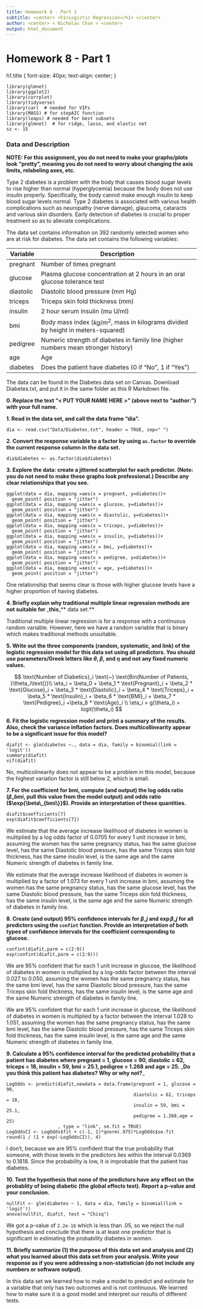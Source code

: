 ```yaml
---
title: Homework 8 - Part 1
subtitle: <center> <h1>Logistic Regression</h1> </center>
author: <center> < Nicholas Chan > <center>
output: html_document
---
```


# Homework 8 - Part 1

h1.title { font-size: 40px; text-align: center; }

```
library(glmnet)
library(ggplot2)
library(corrplot)
library(tidyverse)
library(car)  # needed for VIFs
library(MASS) # for stepAIC function
library(leaps) # needed for best subsets
library(glmnet)  # for ridge, lasso, and elastic net
sz <- 15
```

### Data and Description

**NOTE: For this assignment, you do not need to make your graphs/plots look "pretty", meaning you do not need to worry about changing the axis limits, relabeling axes, etc.**

Type 2 diabetes is a problem with the body that causes blood sugar levels to rise higher than normal (hyperglycemia) because the body does not use insulin properly. Specifically, the body cannot make enough insulin to keep blood sugar levels normal. Type 2 diabetes is associated with various health complications such as neuropathy (nerve damage), glaucoma, cataracts and various skin disorders. Early detection of diabetes is crucial to proper treatment so as to alleviate complications.

The data set contains information on 392 randomly selected women who are at risk for diabetes. The data set contains the following variables:

| Variable  | Description                                                                        |
| --------- | ---------------------------------------------------------------------------------- |
| pregnant  | Number of times pregnant                                                           |
| glucose   | Plasma glucose concentration at 2 hours in an oral glucose tolerance test          |
| diastolic | Diastolic blood pressure (mm Hg)                                                   |
| triceps   | Triceps skin fold thickness (mm)                                                   |
| insulin   | 2 hour serum insulin (mu U/ml)                                                     |
| bmi       | Body mass index ($kg/m^2$, mass in kilograms divided by height in meters-squared)  |
| pedigree  | Numeric strength of diabetes in family line (higher numbers mean stronger history) |
| age       | Age                                                                                |
| diabetes  | Does the patient have diabetes (0 if "No", 1 if "Yes")                             |

The data can be found in the Diabetes data set on Canvas. Download Diabetes.txt, and put it in the same folder as this R Markdown file.

**0. Replace the text "< PUT YOUR NAME HERE >" (above next to "author:") with your full name.**

**1. Read in the data set, and call the data frame "dia".**

```
dia <- read.csv("Data/Diabetes.txt", header = TRUE, sep=" ")
```

**2. Convert the response variable to a factor by using `as.factor` to override the current response column in the data set.**

```
dia$diabetes <- as.factor(dia$diabetes)
```

**3. Explore the data: create a jittered scatterplot for each predictor. (Note: you do not need to make these graphs look professional.) Describe any clear relationships that you see.**

```
ggplot(data = dia, mapping =aes(x = pregnant, y=diabetes))+
  geom_point( position = "jitter")
ggplot(data = dia, mapping =aes(x = glucose, y=diabetes))+
  geom_point( position = "jitter")  
ggplot(data = dia, mapping =aes(x = diastolic, y=diabetes))+
  geom_point( position = "jitter")
ggplot(data = dia, mapping =aes(x = triceps, y=diabetes))+
  geom_point( position = "jitter")
ggplot(data = dia, mapping =aes(x = insulin, y=diabetes))+
  geom_point( position = "jitter")
ggplot(data = dia, mapping =aes(x = bmi, y=diabetes))+
  geom_point( position = "jitter")
ggplot(data = dia, mapping =aes(x = pedigree, y=diabetes))+
  geom_point( position = "jitter")
ggplot(data = dia, mapping =aes(x = age, y=diabetes))+
  geom_point( position = "jitter")
```

One relationship that seems clear is those with higher glucose levels have a higher proportion of having diabetes.

**4. Briefly explain why traditional multiple linear regression methods are not suitable for **_**this**_** data set.**

Traditional multiple linear regression is for a response with a continuous random variable. However, here we have a random variable that is binary which makes traditional methods unsuitable.

**5. Write out the three components (random, systematic, and link) of the logistic regression model for this data set using all predictors. You should use parameters/Greek letters like $\theta$, $\beta$, and $\eta$ and not any fixed numeric values.**

$$
\text{Number of Diabetics}_i \text{~} \text{Bin(Number of Patients, }\theta_i\text{)}\\ \eta_i = \beta_0 + \beta_1 * \text{Pregnant}_i + \beta_2 * \text{Glucose}_i + \beta_3 * \text{Diastolic}_i + \beta_4 * \text{Triceps}_i + \beta_5 * \text{Insulin}_i + \beta_6 * \text{BMI}_i + \beta_7 * \text{Pedigree}_i +\beta_8 * \text{Age}_i \\ \eta_i = g(\theta_i) = logit(\theta_i)
$$

**6. Fit the logistic regression model and print a summary of the results. Also, check the variance inflation factors. Does multicollinearity appear to be a significant issue for this model?**

```
diafit <- glm(diabetes ~., data = dia, family = binomial(link = 'logit'))
summary(diafit)
vif(diafit)
```

No, multicolinearity does not appear to be a problem in this model, because the highest variation factor is still below 2, which is small.

**7. For the coefficient for bmi, compute (and output) the log odds ratio ($\beta\_{bmi}$, pull this value from the model output) and odds ratio ($\exp{\beta\_{bmi\}}$). Provide an interpretation of these quantities.**

```
diafit$coefficients[7]
exp(diafit$coefficients[7])
```

We estimate that the average increase likelihood of diabetes in women is multiplied by a log odds factor of 0.0705 for every 1 unit increase in bmi, assuming the women has the same pregnancy status, has the same glucose level, has the same Diastolic blood pressure, has the same Triceps skin fold thickness, has the same insulin level, is the same age and the same Numeric strength of diabetes in family line.

We estimate that the average increase likelihood of diabetes in women is multiplied by a factor of 1.073 for every 1 unit increase in bmi, assuming the women has the same pregnancy status, has the same glucose level, has the same Diastolic blood pressure, has the same Triceps skin fold thickness, has the same insulin level, is the same age and the same Numeric strength of diabetes in family line.

**8. Create (and output) 95% confidence intervals for $\beta\_j$ and $\exp{\beta\_j}$ for all predictors using the `confint` function. Provide an interpretation of both types of confidence intervals for the coefficient corresponding to glucose.**

```
confint(diafit,parm = c(2:9))
exp(confint(diafit,parm = c(2:9)))
```

We are 95% confident that for each 1 unit increase in glucose, the likelihood of diabetes in women is multiplied by a log-odds factor between the interval 0.027 to 0.050, assuming the women has the same pregnancy status, has the same bmi level, has the same Diastolic blood pressure, has the same Triceps skin fold thickness, has the same insulin level, is the same age and the same Numeric strength of diabetes in family line.

We are 95% confident that for each 1 unit increase in glucose, the likelihood of diabetes in women is multiplied by a factor between the interval 1.028 to 1.051, assuming the women has the same pregnancy status, has the same bmi level, has the same Diastolic blood pressure, has the same Triceps skin fold thickness, has the same insulin level, is the same age and the same Numeric strength of diabetes in family line.

**9. Calculate a 95% confidence interval for the predicted probability that a patient has diabetes where pregnant = 1, glucose = 90, diastolic = 62, triceps = 18, insulin = 59, bmi = 25.1, pedigree = 1.268 and age = 25. **_**Do you think this patient has diabetes? Why or why not?**_

```
LogOdds <- predict(diafit,newdata = data.frame(pregnant = 1, glucose = 90,
                                               diastolic = 62, triceps = 18,
                                               insulin = 59, bmi = 25.1,
                                               pedigree = 1.268,age = 25)
                   , type = "link", se.fit = TRUE)
LogOddsCI <- LogOdds$fit + c(-1, 1)*qnorm(.975)*LogOdds$se.fit
round(1 / (1 + exp(-LogOddsCI)), 4)
```

I don't, because we are 95% confident that the true probability that someone, with those levels in the predictors lies within the interval 0.0369 to 0.1818. Since the probability is low, it is improbable that the patient has diabetes.

**10. Test the hypothesis that none of the predictors have any effect on the probablity of being diabetic (the global effects test). Report a p-value and your conclusion.**

```
nullFit <- glm(diabetes ~ 1, data = dia, family = binomial(link = 'logit'))
anova(nullFit, diafit, test = "Chisq")
```

We got a p-value of `2.2e-16` which is less than .05, so we reject the null hypothesis and conclude that there is at least one predictor that is significant in estimating the probability diabetes in women.

**11. Briefly summarize (1) the purpose of this data set and analysis and (2) what you learned about this data set from your analysis. Write your response as if you were addressing a non-statistician (do not include any numbers or software output).**

In this data set we learned how to make a model to predict and estimate for a variable that only has two outcomes and is not continuous. We learned how to make sure it is a good model and interpret our results of different tests.

